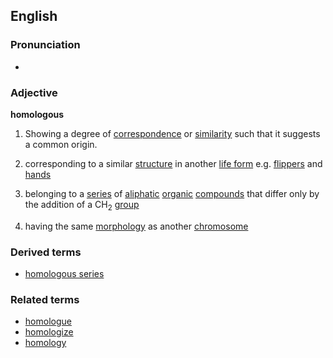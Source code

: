 ==English==
===Pronunciation===
*{{audio|en-us-homologous.ogg|Audio (US)}}

===Adjective===
'''homologous'''

# Showing a degree of [[correspondence]] or [[similarity]] such that it suggests a common origin.
#{{biology}} corresponding to a similar [[structure]] in another [[life form]] e.g. [[flipper]]s and [[hand]]s
#{{chemistry}} belonging to a [[series]] of [[aliphatic]] [[organic]] [[compound]]s that differ only by the addition of a CH<sub>2</sub> [[group]]
#{{genetics}} having the same [[morphology]] as another [[chromosome]]

===Derived terms===
*[[homologous series]]

===Related terms===
*[[homologue]]
*[[homologize]]
*[[homology]]